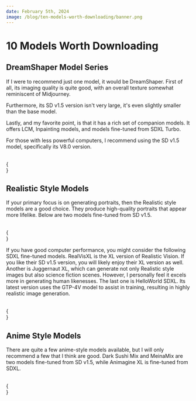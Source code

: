 ```yaml
---
date: February 5th, 2024
image: /blog/ten-models-worth-downloading/banner.png
---
```



# 10 Models Worth Downloading

## DreamShaper Model Series

If I were to recommend just one model, it would be DreamShaper. First of all, its imaging quality is quite good, with an overall texture somewhat reminiscent of Midjourney.

Furthermore, its SD v1.5 version isn't very large, it's even slightly smaller than the base model.

Lastly, and my favorite point, is that it has a rich set of companion models. It offers LCM, Inpainting models, and models fine-tuned from SDXL Turbo.

For those with less powerful computers, I recommend using the SD v1.5 model, specifically its V8.0 version.

<br/>
{
  <div className="grid grid-cols-3 gap-4">
    <Cards 
      image={"/model/dream-shaper/banner.png"}
      title={"DreamShaper V8.0"}
      href={"/model/dream-shaper-v-8"}
      tag={"Checkpoint"}
    />
    <Cards 
      image={"/model/dream-shaper-xl/banner.png"}
      title={"DreamShaper XL Lightning"}
      href={"/model/dream-shaper-xl-lightning"}
      tag={"Checkpoint"}
    />
  </div>
}

## Realistic Style Models

If your primary focus is on generating portraits, then the Realistic style models are a good choice. They produce high-quality portraits that appear more lifelike. Below are two models fine-tuned from SD v1.5.

<br/>
{
  <div className="grid grid-cols-3 gap-4">
    <Cards 
      image={"/model/realistic/realistic-version-banner.png"}
      title={"Realistic Vision V6.0"}
      href={"/model/realistic-vision-v-6"}
      tag={"Checkpoint"}
    />
    <Cards 
      image={"/model/realistic/majicMIX-realistic.png"}
      title={"MajicMIX Realistic"}
      href={"/model/majicMIX-realistic"}
      tag={"Checkpoint"}
    />
  </div>
}

If you have good computer performance, you might consider the following SDXL fine-tuned models. RealVisXL is the XL version of Realistic Vision. If you like their SD v1.5 version, you will likely enjoy their XL version as well.
Another is Juggernaut XL, which can generate not only Realistic style images but also science fiction scenes. However, I personally feel it excels more in generating human likenesses.
The last one is HelloWorld SDXL. Its latest version uses the GTP-4V model to assist in training, resulting in highly realistic image generation.

<br/>
{
  <div className="grid grid-cols-3 gap-4 ">
    <Cards 
      image={"/model/realistic/realvisxl.png"}
      title={"RealVisXL"}
      href={"/model/realvisxl"}
      tag={"Checkpoint"}
    />
    <Cards 
      image={"/model/realistic/juggernaut-xl.png"}
      title={"Juggernaut XL"}
      href={"/model/juggernaut-xl"}
      tag={"Checkpoint"}
    />
    <Cards 
      image={"/model/realistic/hello-world-sdxl.png"}
      title={"HelloWorld SDXL"}
      href={"/model/hello-world-sdxl"}
      tag={"Checkpoint"}
    />
  </div>
}

## Anime Style Models

There are quite a few anime-style models available, but I will only recommend a few that I think are good. Dark Sushi Mix and MeinaMix are two models fine-tuned from SD v1.5, while Animagine XL is fine-tuned from SDXL.

<br/>
{
  <div className="grid grid-cols-3 gap-4 ">
    <Cards 
      image={"/model/anime/dark-sushi.png"}
      title={"Dark Sushi Mix"}
      href={"/model/dark-sushi-mix"}
      tag={"Checkpoint"}
    />
    <Cards 
      image={"/model/anime/meina-mix.png"}
      title={"Meina Mix"}
      href={"/model/meina-mix"}
      tag={"Checkpoint"}
    />
    <Cards 
      image={"/model/anime/animagine-xl.png"}
      title={"Animagine XL"}
      href={"/model/animagine-xl"}
      tag={"Checkpoint"}
    />
  </div>
}

<br/>

<Subscribe />